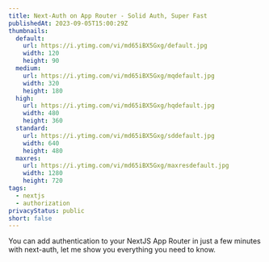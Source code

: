 ```yaml
---
title: Next-Auth on App Router - Solid Auth, Super Fast
publishedAt: 2023-09-05T15:00:29Z
thumbnails:
  default:
    url: https://i.ytimg.com/vi/md65iBX5Gxg/default.jpg
    width: 120
    height: 90
  medium:
    url: https://i.ytimg.com/vi/md65iBX5Gxg/mqdefault.jpg
    width: 320
    height: 180
  high:
    url: https://i.ytimg.com/vi/md65iBX5Gxg/hqdefault.jpg
    width: 480
    height: 360
  standard:
    url: https://i.ytimg.com/vi/md65iBX5Gxg/sddefault.jpg
    width: 640
    height: 480
  maxres:
    url: https://i.ytimg.com/vi/md65iBX5Gxg/maxresdefault.jpg
    width: 1280
    height: 720
tags:
  - nextjs
  - authorization
privacyStatus: public
short: false
---
```


You can add authentication to your NextJS App Router in just a few minutes with next-auth, let me show you everything you need to know.
